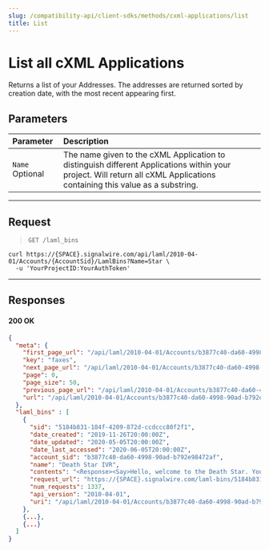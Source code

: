 ```yaml
---
slug: /compatibility-api/client-sdks/methods/cxml-applications/list
title: List
---
```



# List all cXML Applications

Returns a list of your Addresses. 
The addresses are returned sorted by creation date, with the most recent appearing first.

<LamlAdmonition />

## Parameters

| Parameter                                         | Description                                                                                                                                               |
| :------------------------------------------------ | :-------------------------------------------------------------------------------------------------------------------------------------------------------- |
| `Name` <span className="optional-arg">Optional</span> | The name given to the cXML Application to distinguish different Applications within your project. Will return all cXML Applications containing this value as a substring. |

---

## Request

> `GET /laml_bins`

<Tabs groupId="compatibility-sdks">

<TabItem value="shell" label="cURL">

```shell
curl https://{SPACE}.signalwire.com/api/laml/2010-04-01/Accounts/{AccountSid}/LamlBins?Name=Star \
  -u 'YourProjectID:YourAuthToken'
```

</TabItem>

</Tabs>

---

## Responses

<h4><span class="badge badge--success">200</span> OK</h4>

```json
{
  "meta": {
    "first_page_url": "/api/laml/2010-04-01/Accounts/b3877c40-da60-4998-90ad-b792e98472ac/LamlBins?PageSize=50&Page=0",
    "key": "faxes",
    "next_page_url": "/api/laml/2010-04-01/Accounts/b3877c40-da60-4998-90ad-b792e98472ac/LamlBins?PageSize=50&Page=1",
    "page": 0,
    "page_size": 50,
    "previous_page_url": "/api/laml/2010-04-01/Accounts/b3877c40-da60-4998-90ad-b792e98472ac/LamlBins?PageSize=50&Page=0",
    "url": "/api/laml/2010-04-01/Accounts/b3877c40-da60-4998-90ad-b792e98472ac/LamlBins?PageSize=50&Page=0"
  },
  "laml_bins" : [
    {
      "sid": "5184b831-184f-4209-872d-ccdccc80f2f1",
      "date_created": "2019-11-26T20:00:00Z",
      "date_updated": "2020-05-05T20:00:00Z",
      "date_last_accessed": "2020-06-05T20:00:00Z",
      "account_sid": "b3877c40-da60-4998-90ad-b792e98472af",
      "name": "Death Star IVR",
      "contents": "<Response><Say>Hello, welcome to the Death Star. Your call is very important to us.</Say><Hangup /></Response>",
      "request_url": "https://{SPACE}.signalwire.com/laml-bins/5184b831-184f-4209-872d-ccdccc80f2f1",
      "num_requests": 1337,
      "api_version": "2010-04-01",
      "uri": "/api/laml/2010-04-01/Accounts/b3877c40-da60-4998-90ad-b792e98472af/LamlBins/5184b831-184f-4209-872d-ccdccc80f2f1",
    },
    {...},
    {...}
  ]
}
```
